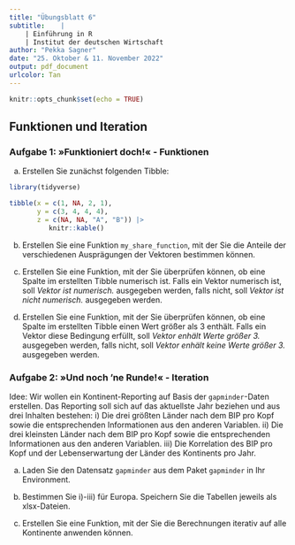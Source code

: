 ```yaml
---
title: "Übungsblatt 6"
subtitle:    |
    | Einführung in R
    | Institut der deutschen Wirtschaft
author: "Pekka Sagner"
date: "25. Oktober & 11. November 2022"
output: pdf_document
urlcolor: Tan
---
```


```r
knitr::opts_chunk$set(echo = TRUE)
```   

## Funktionen und Iteration

### Aufgabe 1: &raquo;Funktioniert doch!&laquo; - Funktionen

a) Erstellen Sie zunächst folgenden Tibble: 

```r
library(tidyverse)

tibble(x = c(1, NA, 2, 1),
       y = c(3, 4, 4, 4),
       z = c(NA, NA, "A", "B")) |> 
          knitr::kable() 
```

b) Erstellen Sie eine Funktion `my_share_function`, mit der Sie die Anteile der verschiedenen Ausprägungen der Vektoren bestimmen können.

c) Erstellen Sie eine Funktion, mit der Sie überprüfen können, ob eine Spalte im erstellten Tibble numerisch ist. Falls ein Vektor numerisch ist, soll *Vektor ist numerisch.* ausgegeben werden, falls nicht, soll *Vektor ist nicht numerisch.* ausgegeben werden.

d) Erstellen Sie eine Funktion, mit der Sie überprüfen können, ob eine Spalte im erstellten Tibble einen Wert größer als 3 enthält. Falls ein Vektor diese Bedingung erfüllt, soll *Vektor enhält Werte größer 3.* ausgegeben werden, falls nicht, soll *Vektor enhält keine Werte größer 3.* ausgegeben werden.

### Aufgabe 2: &raquo;Und noch 'ne Runde!&laquo; - Iteration

Idee: Wir wollen ein Kontinent-Reporting auf Basis der `gapminder`-Daten erstellen. Das Reporting soll sich auf das aktuellste Jahr beziehen und aus drei Inhalten bestehen:
    i) Die drei größten Länder nach dem BIP pro Kopf sowie die entsprechenden Informationen aus den anderen Variablen.
    ii) Die drei kleinsten Länder nach dem BIP pro Kopf sowie die entsprechenden Informationen aus den anderen Variablen.
    iii) Die Korrelation des BIP pro Kopf und der Lebenserwartung der Länder des Kontinents pro Jahr.

a) Laden Sie den Datensatz `gapminder` aus dem Paket `gapminder` in Ihr Environment.

b) Bestimmen Sie i)-iii) für Europa. Speichern Sie die Tabellen jeweils als xlsx-Dateien.

c) Erstellen Sie eine Funktion, mit der Sie die Berechnungen iterativ auf alle Kontinente anwenden können.
    
